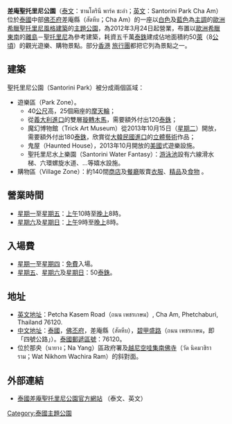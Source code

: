 '''差庵聖托里尼公園'''（[[泰文|泰文]]：ซานโตรินี พาร์ค ชะอำ；[[英文|英文]]：Santorini Park Cha Am）位於[[泰國|泰國]]中部[[佛丕府|佛丕府]]差庵縣（สัตหีบ；Cha Am）的一座以[[白色|白色]]及[[藍色|藍色]]為[[主調|主調]]的[[歐洲|歐洲]][[希臘|希臘]][[聖托里尼|聖托里尼]][[風格|風格]][[建築|建築]]的[[主題公園|主題公園]]，為2012年3月24日起營業，布置以[[歐洲|歐洲]][[希臘|希臘]][[東南|東南]]的[[離島|離島]]－[[聖托里尼|聖托里尼]]為參考建築，耗資五千萬[[泰銖|泰銖]]建成佔地面積約50[[萊|萊]]（8[[公頃|公頃]]）的觀光遊樂、購物景點。部分[[香港|香港]] [[旅行團|旅行團]]都把它列為景點之一。

== 建築 ==
聖托里尼公園（Santorini Park）被分成兩個區域：
* 遊樂區（Park Zone）。
** 40[[公尺|公尺]]高，25個廂座的[[摩天輪|摩天輪]]；
** 從[[義大利|義大利]][[進口|進口]]的雙層[[璇轉木馬|璇轉木馬]]，需要額外付出120[[泰銖|泰銖]]；
** 魔幻博物館（Trick Art Museum）從2013年10月15日（[[星期二|星期二]]）開放，需要額外付出180[[泰銖|泰銖]]，欣賞從[[大韓民國|大韓民國]][[進口|進口]]的[[立體|立體]][[藝術|藝術]]作品；
** 鬼屋（Haunted House），2013年10月開放的[[美國|美國]]式遊樂設施。
** 聖托里尼水上樂園（Santorini Water Fantasy）：[[游泳池|游泳池]]設有六線滑水梯、六環螺旋水道、…等嬉水設施。
* 購物區（Village Zone）：約140間[[商店|商店]]及[[餐廳|餐廳]]販賣[[衣服|衣服]]、[[精品|精品]]及[[食物|食物]] 。

== 營業時間 ==
* [[星期一|星期一]]至[[星期五|星期五]]：[[上午|上午]]10時至[[晚上|晚上]]8時。
* [[星期六|星期六]]及[[星期日|星期日]]：[[上午|上午]]9時至[[晚上|晚上]]8時。

== 入場費 ==
* [[星期一|星期一]]至[[星期四|星期四]]：[[免費|免費]]入場。
* [[星期五|星期五]]、[[星期六|星期六]]及[[星期日|星期日]]：50[[泰銖|泰銖]]。

== 地址 ==
* [[英文|英文]][[地址|地址]]：Petcha Kasem Road（ถนน เพชรเกษม）, Cha Am, Phetchaburi, Thailand 76120.
* [[中文|中文]][[地址|地址]]：[[泰國|泰國]]，[[佛丕府|佛丕府]]，差庵縣（สัตหีบ），[[碧甲盛路|碧甲盛路]]（ถนน เพชรเกษม，即「四號公路」）。[[泰國|泰國]][[郵遞區號|郵遞區號]]：76120。
* 位於那央（นายาง；Na Yang）區政府署及[[越尼空哇集南佛寺|越尼空哇集南佛寺]]（วัด นิคมวชิราราม；Wat Nikhom Wachira Ram）的斜對面。

== 外部連結 ==
* [http://www.santoriniparkchaam.com/ 泰國差庵聖托里尼公園官方網站] {{Wayback|url=http://www.santoriniparkchaam.com/ |date=20201030072005 }}（泰文、英文）

[[Category:泰國主題公園|Category:泰國主題公園]]